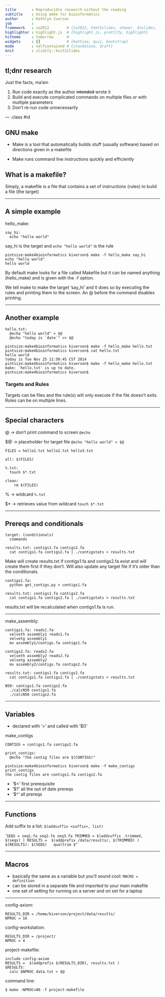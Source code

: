 ```yaml
---
title       : Reproducible research without the reading
subtitle    : Using make for bioinformatics
author      : Kathryn Iverson
job         : 
framework   : io2012        # {io2012, html5slides, shower, dzslides, ...}
highlighter : highlight.js  # {highlight.js, prettify, highlight}
hitheme     : tomorrow      # 
widgets     : []            # {mathjax, quiz, bootstrap}
mode        : selfcontained # {standalone, draft}
knit        : slidify::knit2slides
---
```


## tl;dnr research

Just the facts, ma'am

1. Run code exactly as the author ~~intended~~ wrote it
2. Build and execute complicated commands on multiple files or with multiple parameters
3. Don't re-run code unnecessarily


--- .class #id 

## GNU make

* Make is a tool that automatically builds stuff (usually software) based on directions given in a makefile

* Make runs command line instructions quickly and efficiently

## What is a makefile?

Simply, a makefile is a file that contains a set of instructions (rules) to build a file (the target)

---

## A simple example

hello_make:
```
say_hi:
  echo "hello world"
```

say_hi is the target and `echo "hello world"` is the rule
```
pintsize:make4bioinformatics kiverson$ make -f hello_make say_hi 
echo "hello world"
hello world
```

By default make looks for a file called Makefile but it can be named anything (hello_make) and is given with the -f option. 

We tell make to make the target 'say_hi' and it does so by executing the rules and printing them to the screen. An @ before the command disables printing.

---

## Another example
```
hello.txt:
  @echo "hello world" > $@
  @echo "today is `date`" >> $@
```

```
pintsize:make4bioinformatics kiverson$ make -f hello_make hello.txt
pintsize:make4bioinformatics kiverson$ cat hello.txt 
hello world
today is Tue Nov 25 11:50:45 CST 2014
pintsize:make4bioinformatics kiverson$ make -f hello_make hello.txt
make: `hello.txt' is up to date.
pintsize:make4bioinformatics kiverson$
```

### Targets and Rules
Targets can be files and the rule(s) will only execute if the file doesn't exits. Rules can be on multiple lines.

---

## Special characters


@ -> don't print command to screen `@echo`

$@ -> placeholder for target file  `@echo "hello world" > $@`
```
FILES = hello1.txt hello2.txt hello3.txt

all: $(FILES)

%.txt:
  touch $*.txt

clean:
	rm $(FILES)
```
% -> wildcard `%.txt`

$* -> retrieves value from wildcard `touch $*.txt`

---

## Prereqs and conditionals

```
target: (conditionals)
  commands
```

```
results.txt: contigs1.fa contigs2.fa
  cat contigs1.fa contigs2.fa | ./contigstats > results.txt
```

Make will create results.txt if contigs1.fa and contigs2.fa exist and will create them first if they don't. Will also update any target file if it's older than the conditionals.

```
contigs1.fa:
  python get_contigs.py > contigs1.fa
  
results.txt: contigs1.fa contigs2.fa
  cat contigs1.fa contigs2.fa | ./contigstats > results.txt
```

results.txt will be recalculated when contigs1.fa is run.

---

make_assembly:

```
contigs1.fa: reads1.fa
  velveth assembly1 reads1.fa
  velvetg assembly1
  mv assembly1/contigs.fa contigs1.fa

contigs2.fa: reads2.fa
  velveth assembly2 reads2.fa
  velvetg assembly2
  mv assembly2/contigs.fa contigs2.fa

results.txt: contigs1.fa contigs2.fa
  cat contigs1.fa contigs2.fa | ./contigstats > results.txt
  
N50: contigs1.fa contigs2.fa
  ./calcN50 contigs1.fa
  ./calcN50 contigs2.fa
```

---

## Variables

* declared with '=' and called with '$()'

make_contigs
```
CONTIGS = contigs1.fa contigs2.fa

print_contigs:
  @echo "the contig files are $(CONTIGS)"
```

```
pintsize:make4bioinformatics kiverson$ make -f make_contigs print_contigs
the contig files are contigs1.fa contigs2.fa
```

* '$<' first prerequisite
* '$?' all the out of date prereqs
* '$\^' all prereqs

---

## Functions
Add suffix to a list: `$(addsuffix <suffix>, list)`

````
SEQS = seq1.fa seq2.fa seq3.fa
TRIMMED = $(addsuffix .trimmed, $(seqs) )
RESULTS =  $(addprefix /data/results/, $(TRIMMED) )
$(RESULTS): $(SEQS)
  qualtrim $^
```

---

## Macros

* basically the same as a variable but you'll sound cool: `MACRO = definition`
* can be stored in a separate file and imported to your main makefile
* one set of setting for running on a server and on set for a laptop

---

config-axiom:
```
RESULTS_DIR = /home/kiverson/project/data/results/
NPROC = 16
```
config-workstation:
```
RESULTS_DIR = /project/
NPROC = 4
```

project-makefile:
```
include config-axiom
RESULTS =  $(addprefix $(RESULTS_DIR), results.txt )
$RESULTS:
  calc $NPROC data.txt > $@
```

command line:
```
$ make -NPROC=80 -f project-makefile
```

